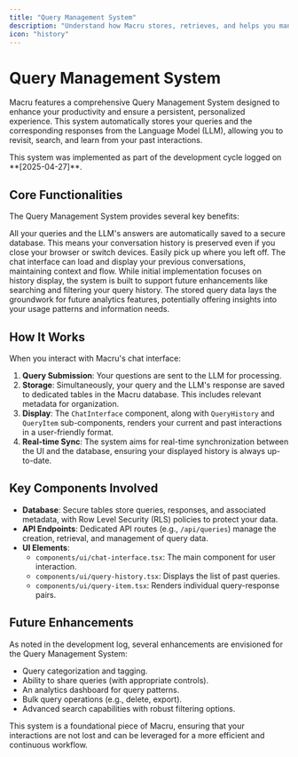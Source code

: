 ```yaml
---
title: "Query Management System"
description: "Understand how Macru stores, retrieves, and helps you manage your query history for a seamless and persistent experience."
icon: "history"
---
```


# Query Management System

Macru features a comprehensive Query Management System designed to enhance your productivity and ensure a persistent, personalized experience. This system automatically stores your queries and the corresponding responses from the Language Model (LLM), allowing you to revisit, search, and learn from your past interactions.

<Info>
  This system was implemented as part of the development cycle logged on **[2025-04-27]**.
</Info>

## Core Functionalities

The Query Management System provides several key benefits:

<CardGroup cols={2}>
  <Card title="Persistent History" icon="save">
    All your queries and the LLM's answers are automatically saved to a secure database. This means your conversation history is preserved even if you close your browser or switch devices.
  </Card>
  <Card title="Conversation Restoration" icon="window-restore">
    Easily pick up where you left off. The chat interface can load and display your previous conversations, maintaining context and flow.
  </Card>
  <Card title="Search & Filtering (Future)" icon="search">
    While initial implementation focuses on history display, the system is built to support future enhancements like searching and filtering your query history.
  </Card>
  <Card title="Data-Driven Insights (Future)" icon="chart-line">
    The stored query data lays the groundwork for future analytics features, potentially offering insights into your usage patterns and information needs.
  </Card>
</CardGroup>

## How It Works

When you interact with Macru's chat interface:

1.  **Query Submission**: Your questions are sent to the LLM for processing.
2.  **Storage**: Simultaneously, your query and the LLM's response are saved to dedicated tables in the Macru database. This includes relevant metadata for organization.
3.  **Display**: The `ChatInterface` component, along with `QueryHistory` and `QueryItem` sub-components, renders your current and past interactions in a user-friendly format.
4.  **Real-time Sync**: The system aims for real-time synchronization between the UI and the database, ensuring your displayed history is always up-to-date.

## Key Components Involved

-   **Database**: Secure tables store queries, responses, and associated metadata, with Row Level Security (RLS) policies to protect your data.
-   **API Endpoints**: Dedicated API routes (e.g., `/api/queries`) manage the creation, retrieval, and management of query data.
-   **UI Elements**:
    -   `components/ui/chat-interface.tsx`: The main component for user interaction.
    -   `components/ui/query-history.tsx`: Displays the list of past queries.
    -   `components/ui/query-item.tsx`: Renders individual query-response pairs.

## Future Enhancements

As noted in the development log, several enhancements are envisioned for the Query Management System:

-   Query categorization and tagging.
-   Ability to share queries (with appropriate controls).
-   An analytics dashboard for query patterns.
-   Bulk query operations (e.g., delete, export).
-   Advanced search capabilities with robust filtering options.

This system is a foundational piece of Macru, ensuring that your interactions are not lost and can be leveraged for a more efficient and continuous workflow. 